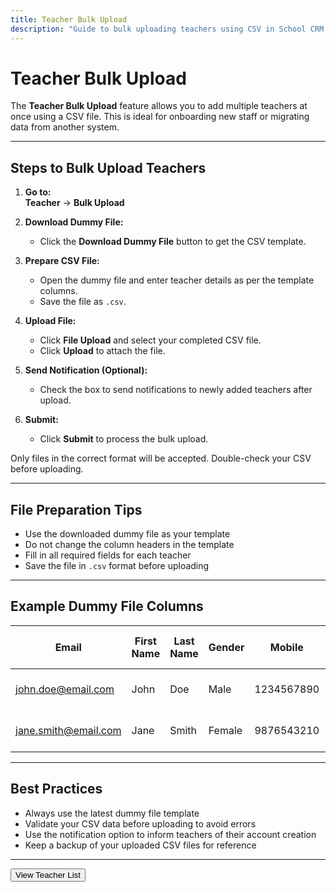 ```yaml
---
title: Teacher Bulk Upload
description: "Guide to bulk uploading teachers using CSV in School CRM."
---
```


# Teacher Bulk Upload

The **Teacher Bulk Upload** feature allows you to add multiple teachers at once using a CSV file. This is ideal for onboarding new staff or migrating data from another system.

---

## Steps to Bulk Upload Teachers

1. **Go to:**  
   **Teacher** → **Bulk Upload**

2. **Download Dummy File:**  
   - Click the **Download Dummy File** button to get the CSV template.

3. **Prepare CSV File:**
   - Open the dummy file and enter teacher details as per the template columns.
   - Save the file as `.csv`.

4. **Upload File:**
   - Click **File Upload** and select your completed CSV file.
   - Click **Upload** to attach the file.

5. **Send Notification (Optional):**
   - Check the box to send notifications to newly added teachers after upload.

6. **Submit:**
   - Click **Submit** to process the bulk upload.

<Callout type="info">
  Only files in the correct format will be accepted. Double-check your CSV before uploading.
</Callout>

---

## File Preparation Tips
- Use the downloaded dummy file as your template
- Do not change the column headers in the template
- Fill in all required fields for each teacher
- Save the file in `.csv` format before uploading

---

## Example Dummy File Columns

| Email                | First Name | Last Name | Gender | Mobile      | Date of Birth | Qualification | Current Address | Permanent Address | Salary | Joining Date | Status |
|----------------------|------------|-----------|--------|-------------|--------------|--------------|----------------|------------------|--------|--------------|--------|
| john.doe@email.com   | John       | Doe       | Male   | 1234567890  | 01-01-1980   | MSc Physics  | Address 1      | Address 2        | 50000  | 01-06-2024   | Active |
| jane.smith@email.com | Jane       | Smith     | Female | 9876543210  | 15-03-1985   | MA English   | Address 3      | Address 4        | 48000  | 01-06-2024   | Active |

---

## Best Practices
- Always use the latest dummy file template
- Validate your CSV data before uploading to avoid errors
- Use the notification option to inform teachers of their account creation
- Keep a backup of your uploaded CSV files for reference

---

<Button href="/teacher/manage-teacher" variant="primary">
  View Teacher List
</Button> 